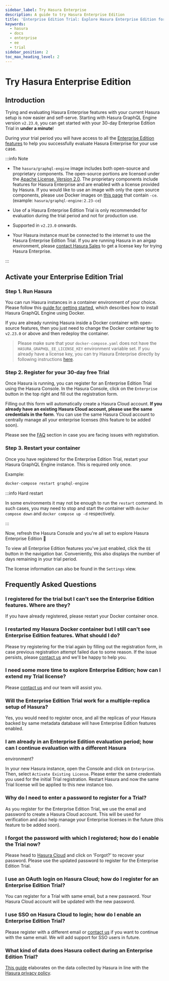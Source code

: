 ```yaml
---
sidebar_label: Try Hasura Enterprise
description: A guide to try Hasura Enterprise Edition
title: 'Enterprise Edition Trial: Explore Hasura Enterprise Edition for 30 days'
keywords:
  - hasura
  - docs
  - enterprise
  - ee
  - trial
sidebar_position: 2
toc_max_heading_level: 2
---
```



# Try Hasura Enterprise Edition

<ProductBadge self />

## Introduction

Trying and evaluating Hasura Enterprise features with your current Hasura setup is now easier and self-serve. Starting
with Hasura GraphQL Engine version `v2.23.0`, you can get started with your 30-day Enterprise Edition Trial in
**under a minute**!

During your trial period you will have access to all the [Enterprise Edition features](/enterprise/overview.mdx) to
help you successfully evaluate Hasura Enterprise for your use case.

:::info Note

- The `hasura/graphql-engine` image includes both open-source and proprietary components. The open-source portions are
  licensed under the [Apache License, Version 2.0](https://www.apache.org/licenses/LICENSE-2.0). The proprietary
  components include features for Hasura Enterprise and are enabled with a license provided by Hasura. If you would like
  to use an image with only the open source components, please use Docker images on
  [this page](https://hub.docker.com/r/hasura/graphql-engine/tags?page=1&name=-ce) that contain `-ce`. (example:
  `hasura/graphql-engine:2.23-ce`)

- Use of a Hasura Enterprise Edition Trial is only recommended for evaluation during the trial period and not for
  production use.

- Supported in `v2.23.0` onwards.

- Your Hasura instance must be connected to the internet to use the Hasura Enterprise Edition Trial. If you are running Hasura in an airgap environment, please [contact Hasura Sales](mailto:sales@hasura.io) to get a license key for trying Hasura Enterprise.

:::

## Activate your Enterprise Edition Trial

### Step 1. Run Hasura

You can run Hasura instances in a container environment of your choice. Please follow this
[guide for getting started](getting-started/quickstart-docker.mdx), which describes how to install Hasura GraphQL Engine using
Docker.

If you are already running Hasura inside a Docker container with open-source features, then you just need to change the
Docker container tag to `v2.23.0` or above and then redeploy the container.

> Please make sure that your `docker-compose.yaml` does not have the `HASURA_GRAPHQL_EE_LICENSE_KEY` environment variable set. If you already have a license key, you can try Hasura Enterprise directly by following instructions [here](upgrade-ce-to-ee.mdx).

### Step 2. Register for your 30-day free Trial

Once Hasura is running, you can register for an Enterprise Edition Trial using the Hasura Console. In the Hasura
Console, click on the `Enterprise` button in the top right and fill out the registration form.

<Thumbnail src="/img/enterprise/Trials_Register_Button.png" alt="Enterprise Edition Trial register button" width="1146px" />

Filling out this form will automatically create a Hasura Cloud account. **If you already have an existing Hasura Cloud
account, please use the same credentials in the form**. You can use the same Hasura Cloud account to centrally manage
all your enterprise licenses (this feature to be added soon).

Please see the [FAQ](#frequently-asked-questions) section in case you are facing issues with registration.

<Thumbnail src="/img/enterprise/Trials_Registration_form.png" alt="Enterprise Edition Trial Registration Form" width="600px" />

<Thumbnail src="/img/enterprise/Trials_Succeeded.png" alt="Enterprise Edition Trial Success" width="600px" />

### Step 3. Restart your container

Once you have registered for the Enterprise Edition Trial, restart your Hasura GraphQL Engine instance. This is
required only once.

Example:

```bash
docker-compose restart graphql-engine
```

:::info Hard restart

In some environments it may not be enough to run the `restart` command. In such cases, you may need to stop and
start the container with `docker compose down` and `docker compose up -d` respectively.

:::

Now, refresh the Hasura Console and you're all set to explore Hasura Enterprise Edition 🎉

<Thumbnail src="/img/enterprise/Trials_Activated.png" alt="Enterprise Edition Trial Activated view" width="1000px" />

To view all Enterprise Edition features you've just enabled, click the `EE` button in the navigation bar.
Conveniently, this also displays the number of days remaining in your trial period.

<Thumbnail src="/img/enterprise/Trials_EE_Benefits.png" alt="EE Trial Benefits View" width="500px" />

The license information can also be found in the `Settings` view.

<Thumbnail src="/img/enterprise/Trials_View_State.png" alt="EE License view" width="800px" />

## Frequently Asked Questions

### I registered for the trial but I can't see the Enterprise Edition features. Where are they?

If you have already registered, please restart your Docker container once.

### I restarted my Hasura Docker container but I still can't see Enterprise Edition features. What should I do?

Please try registering for the trial again by filling out the registration form, in case previous registration attempt
failed due to some reason. If the issue persists, please [contact us](https://hasura.io/contact-us-eetrial) and we'll be
happy to help you.

### I need some more time to explore Enterprise Edition; how can I extend my Trial license?

Please [contact us](https://hasura.io/contact-us-eetrial) and our team will assist you.

### Will the Enterprise Edition Trial work for a multiple-replica setup of Hasura?

Yes, you would need to register once, and all the replicas of your Hasura backed by same metadata database will have
Enterprise Edition features enabled.

### I am already in an Enterprise Edition evaluation period; how can I continue evaluation with a different Hasura
environment?

In your new Hasura instance, open the Console and click on `Enterprise`. Then, select `Activate Existing License`.
Please enter the same credentials you used for the initial Trial registration. Restart Hasura and now the same Trial
license will be applied to this new instance too.

### Why do I need to enter a password to register for a Trial?

As you register for the Enterprise Edition Trial, we use the email and password to create a Hasura Cloud account. This
will be used for verification and also help manage your Enterprise licenses in the future (this feature to be added
soon).

### I forgot the password with which I registered; how do I enable the Trial now?

Please head to [Hasura Cloud](https://cloud.hasura.io/login) and click on 'Forgot?' to recover your password. Please use
the updated password to register for the Enterprise Edition Trial.

### I use an OAuth login on Hasura Cloud; how do I register for an Enterprise Edition Trial?

You can register for a Trial with same email, but a new password. Your Hasura Cloud account will be updated with the new
password.

### I use SSO on Hasura Cloud to login; how do I enable an Enterprise Edition Trial?

Please register with a different email or [contact us](https://hasura.io/contact-us-eetrial) if you want to continue
with the same email. We will add support for SSO users in future.

### What kind of data does Hasura collect during an Enterprise Edition Trial?

[This guide](/policies/telemetry.mdx) elaborates on the data collected by Hasura in line with the
[Hasura privacy policy](https://hasura.io/legal/hasura-privacy-policy/).
